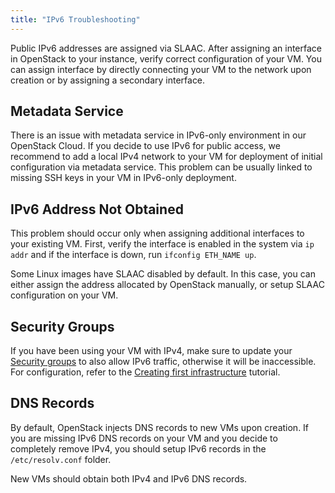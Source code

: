 ```yaml
---
title: "IPv6 Troubleshooting"
---
```

Public IPv6 addresses are assigned via SLAAC. After assigning an interface in OpenStack to your instance, verify correct configuration of your VM. You can assign interface by directly connecting your VM to the network upon creation or by assigning a secondary interface.

## Metadata Service

There is an issue with metadata service in IPv6-only environment in our OpenStack Cloud. If you decide to use IPv6 for public access, we recommend to add a local IPv4 network to your VM for deployment of initial configuration via metadata service. This problem can be usually linked to missing SSH keys in your VM in IPv6-only deployment.

## IPv6 Address Not Obtained

This problem should occur only when assigning additional interfaces to your existing VM. First, verify the interface is enabled in the system via `ip addr` and if the interface is down, run `ifconfig ETH_NAME up`.

Some Linux images have SLAAC disabled by default. In this case, you can either assign the address allocated by OpenStack manually, or setup SLAAC configuration on your VM.

## Security Groups

If you have been using your VM with IPv4, make sure to update your [Security groups](../additional-information/security-groups) to also allow IPv6 traffic, otherwise it will be inaccessible. For configuration, refer to the [Creating first infrastructure](../getting-started/creating-first-infrastructure#update-security-group) tutorial.

## DNS Records

By default, OpenStack injects DNS records to new VMs upon creation. If you are missing IPv6 DNS records on your VM and you decide to completely remove IPv4, you should setup IPv6 records in the `/etc/resolv.conf` folder.

New VMs should obtain both IPv4 and IPv6 DNS records.
